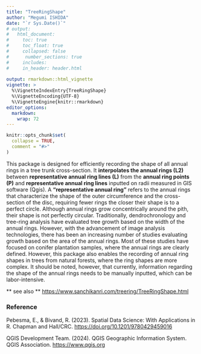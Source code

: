 ```yaml
---
title: "TreeRingShape"
author: "Megumi ISHIDA"
date: "`r Sys.Date()`"
# output: 
#   html_document:
#     toc: true
#     toc_float: true
#     collapsed: false
#      number_sections: true
#     includes:
#     in_header: header.html
      
output: rmarkdown::html_vignette
vignette: >
  %\VignetteIndexEntry{TreeRingShape}
  %\VignetteEncoding{UTF-8}
  %\VignetteEngine{knitr::rmarkdown}
editor_options: 
  markdown: 
    wrap: 72
---
```


```r
knitr::opts_chunk$set(
  collapse = TRUE,
  comment = "#>"
)
```
<link rel="icon" href="../docs/favicon.png" />

This package is designed for efficiently recording the shape of all
annual rings in a tree trunk cross-section. It **interpolates the annual
rings (L2)** between **representative annual ring lines (L)** from the
**annual ring points (P)** and **representative annual ring lines**
inputted on radii measured in GIS software (Qgis). A **"representative
annual ring"** refers to the annual rings that characterize the shape of
the outer circumference and the cross-section of the disc, requiring
fewer rings the closer their shape is to a perfect circle. Although
annual rings grow concentrically around the pith, their shape is not
perfectly circular. Traditionally, dendrochronology and tree-ring
analysis have evaluated tree growth based on the width of the annual
rings. However, with the advancement of image analysis technologies,
there has been an increasing number of studies evaluating growth based
on the area of the annual rings. Most of these studies have focused on
conifer plantation samples, where the annual rings are clearly defined.
However, this package also enables the recording of annual ring shapes
in trees from natural forests, where the ring shapes are more complex.
It should be noted, however, that currently, information regarding the
shape of the annual rings needs to be manually inputted, which can be
labor-intensive.

\*\* see also \*\*
<https://www.sanchikanri.com/treering/TreeRingShape.html>




### Reference

Pebesma, E., & Bivand, R. (2023). Spatial Data Science: With
Applications in R. Chapman and Hall/CRC.
<https://doi.org/10.1201/9780429459016>

QGIS Development Team. (2024). QGIS Geographic Information System. QGIS
Association. <https://www.qgis.org>

